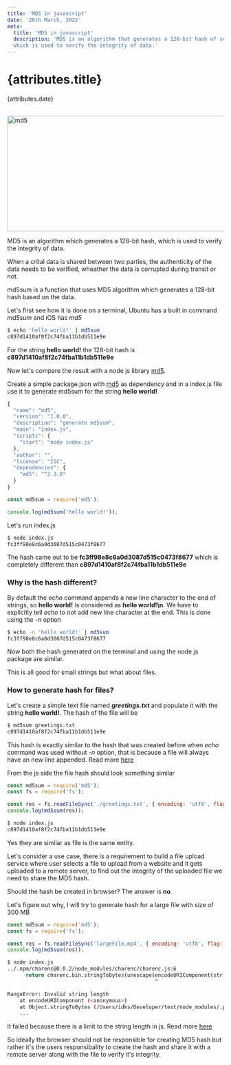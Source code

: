 ```yaml
---
title: 'MD5 in javascript'
date: '26th March, 2022'
meta:
  title: 'MD5 in javascript'
  description: 'MD5 is an algorithm that generates a 128-bit hash of some data, 
  which is used to verify the integrity of data.'
---
```


# {attributes.title}

{attributes.date}

<br />


<img src={md5} alt='md5' width='812px' height='268px' />

MD5 is an algorithm which generates a 128-bit hash, which is used to verify the integrity of data.

When a crital data is shared between two parties, the authenticity of the data needs to be verified,
wheather the data is corrupted during transit or not.

md5sum is a function that uses MD5 algorithm which generates a 128-bit hash based on the data.

Let's first see how it is done on a terminal, Ubuntu has a built in command _md5sum_ and iOS has _md5_

```bash
$ echo 'hello world!' | md5sum
c897d1410af8f2c74fba11b1db511e9e
```

For the string **hello world!** the 128-bit hash is **c897d1410af8f2c74fba11b1db511e9e**

Now let's compare the result with a node js library [md5](https://www.npmjs.com/package/md5).

Create a simple package.json with [md5](https://www.npmjs.com/package/md5) as dependency and in a index.js file
use it to generate md5sum for the string **hello world!**

```js
{
  "name": "md5",
  "version": "1.0.0",
  "description": "generate md5sum",
  "main": "index.js",
  "scripts": {
    "start": "node index.js"
  },
  "author": "",
  "license": "ISC",
  "dependencies": {
    "md5": "^2.3.0"
  }
}
```

```js
const md5sum = require('md5');

console.log(md5sum('hello world!'));
```

Let's run index.js

```bash
$ node index.js
fc3ff98e8c6a0d3087d515c0473f8677
```

The hash came out to be **fc3ff98e8c6a0d3087d515c0473f8677** which is completely different than **c897d1410af8f2c74fba11b1db511e9e**

### Why is the hash different?

By default the _echo_ command appends a new line character to the end of strings, so **hello world!** is considered as
**hello world!\n**. We have to explicitly tell _echo_ to not add new line character at the end. This is done using the _-n_ option

```bash
$ echo -n 'hello world!' | md5sum
fc3ff98e8c6a0d3087d515c0473f8677
```

Now both the hash generated on the terminal and using the node js package are similar.

This is all good for small strings but what about files.

### How to generate hash for files?

Let's create a simple text file named _**greetings.txt**_ and populate it with the string **hello world!**. The hash of the file will be

```bash
$ md5sum greetings.txt
c897d1410af8f2c74fba11b1db511e9e
```

This hash is exactly similar to the hash that was created before when _echo_ command was used without _-n_ option,
that is because a file will always have an new line appended. Read more [here](https://unix.stackexchange.com/questions/18743/whats-the-point-in-adding-a-new-line-to-the-end-of-a-file)

From the js side the file hash should look something similar

```js
const md5sum = require('md5');
const fs = require('fs');

const res = fs.readFileSync('./greetings.txt', { encoding: 'utf8', flag: 'r' });
console.log(md5sum(res));
```

```bash
$ node index.js
c897d1410af8f2c74fba11b1db511e9e
```

Yes they are similar as file is the same entity.

Let's consider a use case, there is a requirement to build a file upload service where user selects a file to
upload from a website and it gets uploaded to a remote server, to find out the integrity of the uploaded file we need to share the MD5 hash.

Should the hash be created in browser? The answer is **no**.

Let's figure out why, I will try to generate hash for a large file with size of 300 MB

```js
const md5sum = require('md5');
const fs = require('fs');

const res = fs.readFileSync('largeFile.mp4', { encoding: 'utf8', flag: 'r' });
console.log(md5sum(res));
```

```bash
$ node index.js
../.npm/charenc@0.0.2/node_modules/charenc/charenc.js:6
      return charenc.bin.stringToBytes(unescape(encodeURIComponent(str)));
                                                ^

RangeError: Invalid string length
    at encodeURIComponent (<anonymous>)
    at Object.stringToBytes (/Users/idks/Developer/test/node_modules/.pnpm/charenc@0.0.2/node_modules/charenc/charenc.js:6:49)
    ...
```

It failed because there is a limit to the string length in js. Read more [here](https://developer.mozilla.org/en-US/docs/Web/JavaScript/Reference/Global_Objects/String/length)

So ideally the browser should not be responsible for creating MD5 hash but rather it's the users responsibality to create the hash and share it with a remote server along with the file to verify it's integrity.
